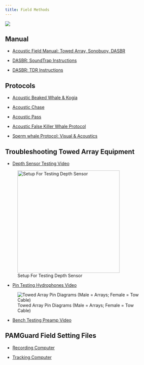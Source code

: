 ```yaml
---
title: Field Methods
---
```


![](images/Wave_wWhales_v4.png)

## Manual

-   [Acoustic Field Manual: Towed Array, Sonobuoy, DASBR](https://docs.google.com/document/d/1pychZViPYkakuevGV-z3Us3N7luFbdQJiJBAxjVke-I/edit?usp=drive_link)

-   [DASBR: SoundTrap Instructions](https://docs.google.com/document/d/1RgkmSfc9LNinjjUxxHhaA5jzeAB7JF0VrN6PT-4XuVw/edit?usp=drive_link)

-   [DASBR: TDR Instructions](https://docs.google.com/document/d/1O9cUc1w7uPqQ3X3Iw5sNRSppSTvPKvX9dCXNAV-Spg8/edit?usp=drive_link)

## Protocols

-   [Acoustic Beaked Whale & Kogia](https://docs.google.com/document/d/1OqP1xyWt1e0Z7uwCJQDDkOQxhdkf3ufER13unKldNDQ/edit?usp=drive_link)

-   [Acoustic Chase](https://docs.google.com/document/d/1BuvQXrBdef4unTxr4ui2puTJS_EywzjqeNsISYo3Ndc/edit?usp=drive_link)

-   [Acoustic Pass](https://docs.google.com/document/d/1tmLy9SIZzr73PCulsToeWQtXguINf3KOpIcZIK07DIo/edit?usp=drive_link)

-   [Acoustic False Killer Whale Protocol](https://docs.google.com/document/d/1LlWonBdDEMgu4osfEONuQSoP_rnIZtXWWvJo4m0Qgcc/edit?usp=drive_link)

-   [Sperm whale Protocol: Visual & Acoustics](https://docs.google.com/document/d/1piqYGcFzd1ybQVBxATMbKMKYFSPoaFKTgHAdTJccQDI/edit?usp=drive_link)

## Troubleshooting Towed Array Equipment

-   [Depth Sensor Testing Video](https://drive.google.com/file/d/1fyy734SwP23PjRgi8YCC4tcsTIP-f1_h/view?usp=drive_link)

![Setup For Testing Depth Sensor](images/Testing_Depth_Sensor.png){fig-align="left" width="331"}

-   [Pin Testing Hydrophones Video](https://drive.google.com/file/d/1C-VM1Xeh7H2sJiG9UIcTg5tkLkV36O3O/view?usp=drive_link)

![Towed Array Pin Diagrams (Male = Arrays; Female = Tow Cable)](images/TA_Pin_Diagram.PNG){fig-align="left"}

-   [Bench Testing Preamp Video](https://drive.google.com/file/d/1mnLMbmKtnywAR7eHzj7dy57UjTiVK5qx/view?usp=drive_link)

## PAMGuard Field Setting Files

-   [Recording Computer]()

-   [Tracking Computer]()
